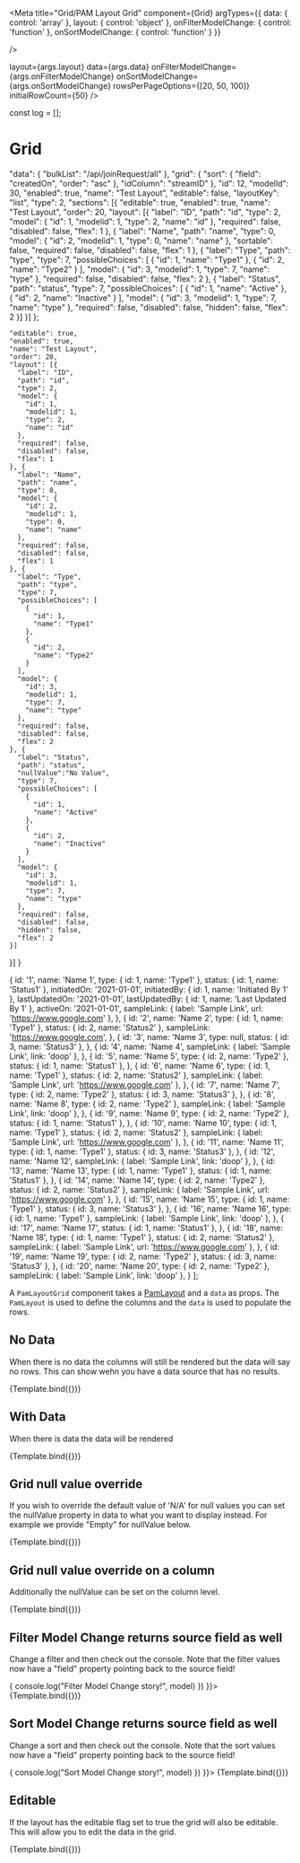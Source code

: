 
<Meta
  title="Grid/PAM Layout Grid"
  component={Grid}
  argTypes={{
    data: {
      control: 'array'
    },
    layout: {
      control: 'object'
    },
    onFilterModelChange: {
      control: 'function'
    },
    onSortModelChange: {
      control: 'function'
    }
  }}

/>

  layout={args.layout}
  data={args.data}
  onFilterModelChange={args.onFilterModelChange}
  onSortModelChange={args.onSortModelChange}
  rowsPerPageOptions={[20, 50, 100]}
  initialRowCount={50}
/>

const log = [];

# Grid

  "data": {
    "bulkList": "/api/joinRequest/all"
  },
  "grid": {
    "sort": {
      "field": "createdOn",
      "order": "asc"
    },
    "idColumn": "streamID"
  },
  "id": 12,
  "modelId": 30,
  "enabled": true,
  "name": "Test Layout",
  "editable": false,
  "layoutKey": "list",
  "type": 2,
  "sections": [{
    "editable": true,
    "enabled": true,
    "name": "Test Layout",
    "order": 20,
    "layout": [{
      "label": "ID",
      "path": "id",
      "type": 2,
      "model": {
        "id": 1,
        "modelid": 1,
        "type": 2,
        "name": "id"
      },
      "required": false,
      "disabled": false,
      "flex": 1
    }, {
      "label": "Name",
      "path": "name",
      "type": 0,
      "model": {
        "id": 2,
        "modelid": 1,
        "type": 0,
        "name": "name"
      },
      "sortable": false,
      "required": false,
      "disabled": false,
      "flex": 1
    }, {
      "label": "Type",
      "path": "type",
      "type": 7,
      "possibleChoices": [
        {
          "id": 1,
          "name": "Type1"
        },
        {
          "id": 2,
          "name": "Type2"
        }
      ],
      "model": {
        "id": 3,
        "modelid": 1,
        "type": 7,
        "name": "type"
      },
      "required": false,
      "disabled": false,
      "flex": 2
    }, {
      "label": "Status",
      "path": "status",
      "type": 7,
      "possibleChoices": [
        {
          "id": 1,
          "name": "Active"
        },
        {
          "id": 2,
          "name": "Inactive"
        }
      ],
      "model": {
        "id": 3,
        "modelid": 1,
        "type": 7,
        "name": "type"
      },
      "required": false,
      "disabled": false,
      "hidden": false,
      "flex": 2
    }]
  }]
};


    "editable": true,
    "enabled": true,
    "name": "Test Layout",
    "order": 20,
    "layout": [{
      "label": "ID",
      "path": "id",
      "type": 2,
      "model": {
        "id": 1,
        "modelid": 1,
        "type": 2,
        "name": "id"
      },
      "required": false,
      "disabled": false,
      "flex": 1
    }, {
      "label": "Name",
      "path": "name",
      "type": 0,
      "model": {
        "id": 2,
        "modelid": 1,
        "type": 0,
        "name": "name"
      },
      "required": false,
      "disabled": false,
      "flex": 1
    }, {
      "label": "Type",
      "path": "type",
      "type": 7,
      "possibleChoices": [
        {
          "id": 1,
          "name": "Type1"
        },
        {
          "id": 2,
          "name": "Type2"
        }
      ],
      "model": {
        "id": 3,
        "modelid": 1,
        "type": 7,
        "name": "type"
      },
      "required": false,
      "disabled": false,
      "flex": 2
    }, {
      "label": "Status",
      "path": "status",
      "nullValue":"No Value",
      "type": 7,
      "possibleChoices": [
        {
          "id": 1,
          "name": "Active"
        },
        {
          "id": 2,
          "name": "Inactive"
        }
      ],
      "model": {
        "id": 3,
        "modelid": 1,
        "type": 7,
        "name": "type"
      },
      "required": false,
      "disabled": false,
      "hidden": false,
      "flex": 2
    }]
  }] }


  {
    id: '1',
    name: 'Name 1',
    type: { id: 1, name: 'Type1' },
    status: { id: 1, name: 'Status1' },
    initiatedOn: '2021-01-01',
    initiatedBy: { id: 1, name: 'Initiated By 1' },
    lastUpdatedOn: '2021-01-01',
    lastUpdatedBy: { id: 1, name: 'Last Updated By 1' },
    activeOn: '2021-01-01',
    sampleLink: { label: 'Sample Link', url: 'https://www.google.com' },
  },
  {
    id: '2',
    name: 'Name 2',
    type: { id: 1, name: 'Type1' },
    status: { id: 2, name: 'Status2' },
    sampleLink: 'https://www.google.com',
  },
  {
    id: '3',
    name: 'Name 3',
    type: null,
    status: { id: 3, name: 'Status3' },
  },
  {
    id: '4',
    name: 'Name 4',
    sampleLink: { label: 'Sample Link', link: 'doop' },
  },
  {
    id: '5',
    name: 'Name 5',
    type: { id: 2, name: 'Type2' },
    status: { id: 1, name: 'Status1' },
  },
  {
    id: '6',
    name: 'Name 6',
    type: { id: 1, name: 'Type1' },
    status: { id: 2, name: 'Status2' },
    sampleLink: { label: 'Sample Link', url: 'https://www.google.com' },
  },
  {
    id: '7',
    name: 'Name 7',
    type: { id: 2, name: 'Type2' },
    status: { id: 3, name: 'Status3' },
  },
  {
    id: '8',
    name: 'Name 8',
    type: { id: 2, name: 'Type2' },
    sampleLink: { label: 'Sample Link', link: 'doop' },
  },
  {
    id: '9',
    name: 'Name 9',
    type: { id: 2, name: 'Type2' },
    status: { id: 1, name: 'Status1' },
  },
  {
    id: '10',
    name: 'Name 10',
    type: { id: 1, name: 'Type1' },
    status: { id: 2, name: 'Status2' },
    sampleLink: { label: 'Sample Link', url: 'https://www.google.com' },
  },
  {
    id: '11',
    name: 'Name 11',
    type: { id: 1, name: 'Type1' },
    status: { id: 3, name: 'Status3' },
  },
  {
    id: '12',
    name: 'Name 12',
    sampleLink: { label: 'Sample Link', link: 'doop' },
  },
  {
    id: '13',
    name: 'Name 13',
    type: { id: 1, name: 'Type1' },
    status: { id: 1, name: 'Status1' },
  },
  {
    id: '14',
    name: 'Name 14',
    type: { id: 2, name: 'Type2' },
    status: { id: 2, name: 'Status2' },
    sampleLink: { label: 'Sample Link', url: 'https://www.google.com' },
  },
  {
    id: '15',
    name: 'Name 15',
    type: { id: 1, name: 'Type1' },
    status: { id: 3, name: 'Status3' },
  },
  {
    id: '16',
    name: 'Name 16',
    type: { id: 1, name: 'Type1' },
    sampleLink: { label: 'Sample Link', link: 'doop' },
  },
  {
    id: '17',
    name: 'Name 17',
    status: { id: 1, name: 'Status1' },
  },
  {
    id: '18',
    name: 'Name 18',
    type: { id: 1, name: 'Type1' },
    status: { id: 2, name: 'Status2' },
    sampleLink: { label: 'Sample Link', url: 'https://www.google.com' },
  },
  {
    id: '19',
    name: 'Name 19',
    type: { id: 2, name: 'Type2' },
    status: { id: 3, name: 'Status3' },
  },
  {
    id: '20',
    name: 'Name 20',
    type: { id: 2, name: 'Type2' },
    sampleLink: { label: 'Sample Link', link: 'doop' },
  }
];


A `PamLayoutGrid` component takes a [PamLayout](/?path=/dataStructures/pamLayout) and a `data` as props. The `PamLayout` is used to define the columns and the `data` is used to populate the rows.




## No Data

When there is no data the columns will still be rendered but the data will say no rows. This can show wehn you have a data source that has no results.

<Canvas>
  <Story name="No Data"
    args={{
      layout: layout,
      data: [],
    }}>
    {Template.bind({})}
  </Story>
</Canvas>

## With Data

When there is data the data will be rendered

<Canvas>
  <Story name="With Data"
    args={{
      layout: layout,
      data: data,
    }}>
    {Template.bind({})}
  </Story>
</Canvas>


## Grid null value override

If you wish to override the default value of 'N/A' for null values you can set the nullValue property in data to what you want to display instead. For example we provide "Empty" for nullValue below.

<Canvas>
  <Story name="Null Value Override"
    args={{
      layout: nullDataLayout,
      data: data,
    }}>
    {Template.bind({})}
  </Story>
</Canvas>


## Grid null value override on a column

Additionally the nullValue can be set on the column level.

<Canvas>
  <Story name="Column Null Value Override"
    args={{
      layout: nullDataColumnLayout,
      data: data,
    }}>
    {Template.bind({})}
  </Story>
</Canvas>


## Filter Model Change returns source field as well

Change a filter and then check out the console. Note that the filter values now have a "field" property pointing back to the source field!

<Canvas>
  <Story name="On Filter Model Change"
    args={{
      layout: nullDataColumnLayout,
      data: data,
      onFilterModelChange: ((model)=>{ console.log("Filter Model Change story!", model) })
    }}>
    {Template.bind({})}
  </Story>
</Canvas>


## Sort Model Change returns source field as well

Change a sort and then check out the console. Note that the sort values now have a "field" property pointing back to the source field!

<Canvas>
  <Story name="On Sort Model Change"
    args={{
      layout: nullDataColumnLayout,
      data: data,
      onSortModelChange: ((model)=>{ console.log("Sort Model Change story!", model) })
    }}>
    {Template.bind({})}
  </Story>
</Canvas>


## Editable

If the layout has the editable flag set to true the grid will also be editable. This will allow you to edit the data in the grid.

<Canvas>
  <Story name="Editable"
    args={{
      layout: { ...nullDataColumnLayout, editable: true },
      data: data
    }}>
    {Template.bind({})}
  </Story>
</Canvas>